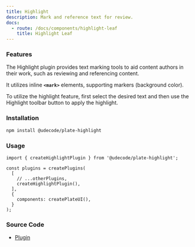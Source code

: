 ```yaml
---
title: Highlight
description: Mark and reference text for review.
docs:
  - route: /docs/components/highlight-leaf
    title: Highlight Leaf
---
```


<ComponentExample src="/src/components/examples/PlaygroundDemo.tsx">
  <PlaygroundDemo id="highlight" />
</ComponentExample>

### Features

The Highlight plugin provides text marking tools to aid content authors in their work, such as reviewing and referencing content.

It utilizes inline **`<mark>`** elements, supporting markers (background color).

[//]: # 'It utilizes inline **`<mark>`** elements, supporting both markers (background color) and pens (text color), and comes with a flexible configuration.'

To utilize the highlight feature, first select the desired text and then use the Highlight toolbar button to apply the highlight.

[//]: # 'You can choose from a predefined and limited number of available colors.'

### Installation

```bash
npm install @udecode/plate-highlight
```

### Usage

```tsx
import { createHighlightPlugin } from '@udecode/plate-highlight';

const plugins = createPlugins(
  [
    // ...otherPlugins,
    createHighlightPlugin(),
  ],
  {
    components: createPlateUI(),
  }
);
```

### Source Code

- [Plugin](https://github.com/udecode/plate/blob/main/packages/nodes/highlight/src/createHighlightPlugin.ts)
